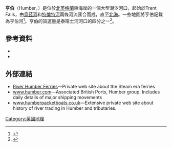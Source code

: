 '''亨伯'''（Humber，{{IPAc-en|ˈ|h|ʌ|m|b|ər}}）是位於[[北英格蘭|北英格蘭]]東海岸的一個大型潮汐河口，起始於Trent Falls，由[[烏茲河|烏茲河]]和[[特倫特河|特倫特河]]兩條河流匯合而成，直至[[北海_(大西洋)|北海]]。一些地圖將亨伯記載為亨伯河<ref>{{cite web
| url = http://getamap.ordnancesurvey.co.uk/getamap/frames.htm
| title = Get-a-map online
| publisher = [[Ordnance_Survey|Ordnance Survey]]
| accessdate = 6 March 2009
| archive-date = 2013-11-29
| archive-url = https://web.archive.org/web/20131129143647/http://getamap.ordnancesurvey.co.uk/getamap/frames.htm
| dead-url = no
}}</ref>。亨伯的貨運量是泰晤士河河口的四分之一<ref>{{cite web|url=http://www.dft.gov.uk/excel/173025/221412/221658/347057/section1and209.xls|title=Department of transport figures for 2009. See table 2-1.|format=Excel|publisher=Department of Transport|accessdate=24 January 2013|archiveurl=http://webarchive.nationalarchives.gov.uk/20110504133815/http://www.dft.gov.uk/excel/173025/221412/221658/347057/section1and209.xls|archivedate=2011-05-04|dead-url=no}}</ref>。
==參考資料==
{{Reflist}}
*{{cite book|first=Alun|last=D'Orley|title=The Humber Ferries|location=Knaresborough|publisher=Nidd Valley Narrow Gauge Railways|year=1968}}
*{{cite book|first=Arthur |last=Storey |title=Hull Trinity House: Pilotage and Navigational Aids of the River Humber, 1512–1908 |publisher=Ridings Publishing Co |date=December 1971 |isbn=978-0-901934-03-1}}
==外部連結==
{{Commons category|Humber estuary}}
{{Wikisource1911Enc|Humber}}
*[https://web.archive.org/web/20120229134622/http://members.multimania.co.uk/humberferries/ River Humber Ferries]—Private web site about the Steam era ferries
*[http://www.humber.com/ www.humber.com]{{Wayback|url=http://www.humber.com/ |date=20160310221551 }}—Associated British Ports, Humber group. Includes daily details of major shipping movements
*[http://www.humberpacketboats.co.uk/ www.humberpacketboats.co.uk]{{Wayback|url=http://www.humberpacketboats.co.uk/ |date=20160109195755 }}—Extensive private web site about history of river trading in Humber and tributaries.

<!--{{coord|53|35|N|0|0|E|region:GB_type:waterbody|display=title}}-->

[[Category:英國地理|Category:英國地理]]